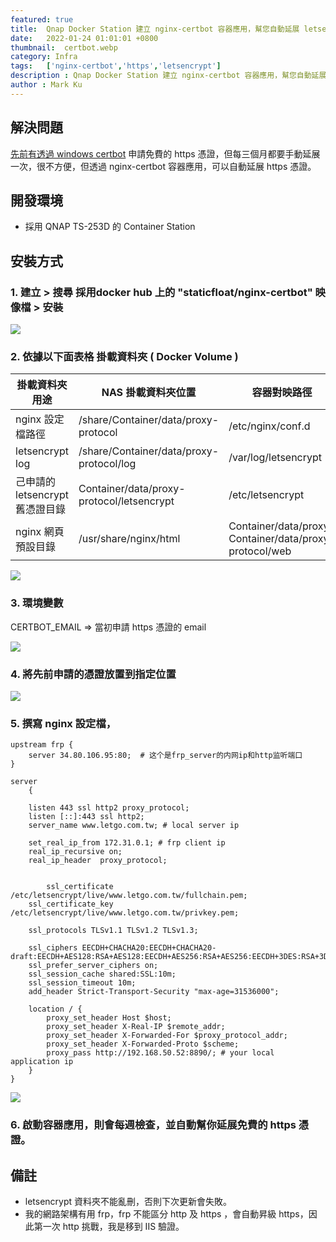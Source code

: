 ```yaml
---
featured: true
title:  Qnap Docker Station 建立 nginx-certbot 容器應用，幫您自動延展 letsencrypt 免費 https 憑證
date:   2022-01-24 01:01:01 +0800
thumbnail:  certbot.webp
category: Infra
tags:   ['nginx-certbot','https','letsencrypt']
description : Qnap Docker Station 建立 nginx-certbot 容器應用，幫您自動延展 letsencrypt 免費 https 憑證
author : Mark Ku
---
```

## 解決問題
[先前有透過 windows certbot](https://blog.markkulab.net/2021/12/26/ssl-certbot/) 申請免費的 https 憑證，但每三個月都要手動延展一次，很不方便，但透過  nginx-certbot 容器應用，可以自動延展 https 憑證。 

## 開發環境
* 採用 QNAP TS-253D 的 Container Station

## 安裝方式
### 1. 建立 > 搜尋 採用docker hub 上的 "staticfloat/nginx-certbot" 映像檔 > 安裝

![](https://i.imgur.com/t7W0TX1.png)

### 2. 依據以下面表格 掛載資料夾 ( Docker Volume )

| 掛載資料夾用途 | NAS 掛載資料夾位置 | 容器對映路徑 |
| -------- | -------- | -------- |
| nginx 設定檔路徑     | /share/Container/data/proxy-protocol   | /etc/nginx/conf.d      |
| letsencrypt log | /share/Container/data/proxy-protocol/log  | /var/log/letsencrypt |
| 己申請的 letsencrypt 舊憑證目錄     | Container/data/proxy-protocol/letsencrypt| /etc/letsencrypt   |
| nginx 網頁預設目錄  | /usr/share/nginx/html | Container/data/proxy-Container/data/proxy-protocol/web  |

![](https://i.imgur.com/z8q03u2.jpg)

### 3. 環境變數
CERTBOT_EMAIL => 當初申請 https 憑證的 email

![](https://i.imgur.com/sPLMPLG.png)

### 4. 將先前申請的憑證放置到指定位置
![](https://i.imgur.com/ZMFyy5i.png)

### 5. 撰寫 nginx 設定檔，

```
upstream frp {
	server 34.80.106.95:80;  # 这个是frp_server的内网ip和http监听端口
}

server
	{
	
	listen 443 ssl http2 proxy_protocol;
	listen [::]:443 ssl http2;
	server_name www.letgo.com.tw; # local server ip

	set_real_ip_from 172.31.0.1; # frp client ip
	real_ip_recursive on;
	real_ip_header  proxy_protocol;


	    ssl_certificate     /etc/letsencrypt/live/www.letgo.com.tw/fullchain.pem;
    ssl_certificate_key /etc/letsencrypt/live/www.letgo.com.tw/privkey.pem;
	
	ssl_protocols TLSv1.1 TLSv1.2 TLSv1.3;

	ssl_ciphers EECDH+CHACHA20:EECDH+CHACHA20-draft:EECDH+AES128:RSA+AES128:EECDH+AES256:RSA+AES256:EECDH+3DES:RSA+3DES:!MD5;
	ssl_prefer_server_ciphers on;
	ssl_session_cache shared:SSL:10m;
	ssl_session_timeout 10m;
	add_header Strict-Transport-Security "max-age=31536000";	

	location / {
		proxy_set_header Host $host;
		proxy_set_header X-Real-IP $remote_addr;
		proxy_set_header X-Forwarded-For $proxy_protocol_addr;		
		proxy_set_header X-Forwarded-Proto $scheme;
		proxy_pass http://192.168.50.52:8890/; # your local application ip
	}
}
```
![](https://i.imgur.com/7eMOn4S.png)

### 6. 啟動容器應用，則會每週檢查，並自動幫你延展免費的 https 憑證。

## 備註
* letsencrypt 資料夾不能亂刪，否則下次更新會失敗。
* 我的網路架構有用 frp，frp 不能區分 http 及 https ，會自動昇級 https，因此第一次 http 挑戰，我是移到 IIS 驗證。